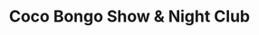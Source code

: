 ---
lang: "es"
title: "Coco Bongo Show & Night Club"
description: "Sumérgete en el principal lugar de vida nocturna de Cancún. Ubicado en el corazón de la Zona Hotelera, este lugar icónico ofrece una fiesta de alta energía con espectáculos en vivo espectaculares y deslumbrantes efectos especiales, con homenajes a leyendas del pop y el rock. Adéntrate en la experiencia"
recommend: "574 recomendado"
price: 56
duration: "1 hora"
image:
    src: "/assets/covers/landing-top-things/cancun-cocobongo-tickets.webp"
    alt: "Boletos para Coco Bongo Cancún"
url: "/party/coco-bongo-cancun-admission/"
highlights:
-   title: "Ambiente de Fiesta Deslumbrante:"
    description: "Disfruta de una experiencia nocturna de alta energía."
-   title: "Espectáculos Espectaculares:"
    description: "Con presentaciones completas con efectos especiales."
-   title: "Homenajes a la Cultura Pop:"
    description: "The Mask, 300, The Beatles, Queen y más."
includes: ["Entrada o tarifa de admisión Comida y bebidas ilimitadas."]
notIncludes: ["Transporte de ida y vuelta al lugar Fotos.", "Propinas y gratificaciones."]
---